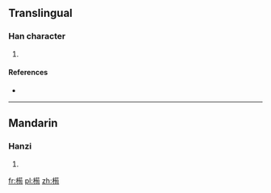 ==Translingual==

===Han character===
{{Han char|rn=75|rad=木|as=10|sn=14|four=44927|canj=DTPA}}

# {{defn|Han|sort=木10}}

====References====
* {{Han ref|kx=0545.260|dkj=15309|hdz=21261.080|uh=69C6|ud=27078|bh=E262|bd=57954}}

----

==Mandarin==

===Hanzi===
{{cmn-hanzi|pin=[[xún]] ([[xun2]])|wg=hsün<sup>2</sup>}}

# {{defn|lang=cmn|sort=木10}}

[[fr:槆]]
[[pl:槆]]
[[zh:槆]]